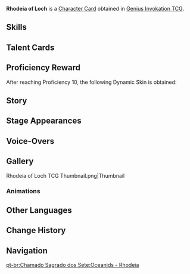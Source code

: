 {{About|the [[Character Card]]|the [[Normal Boss]]|Rhodeia of Loch}}
{{Genius Invokation TCG Infobox
|title       = Rhodeia of Loch
|id          = 002201
|image       = Rhodeia of Loch Character Card.png
|type        = Character Card
|health      = 10
|element     = Hydro
|faction     = Monster
|weapon      = Other Weapons
|source1     = Achieve victory in [[Genius Invokation TCG/Stage/Finnick/The Oceanid%27s Concern|The Oceanid's Concern]]
|features  = Rhodeia of Loch
}}
'''Rhodeia of Loch''' is a [[Character Card]] obtained in [[Genius Invokation TCG]].

==Skills==
{{Genius Invokation TCG Skills Table}}

==Talent Cards==
{{Genius Invokation TCG Talent Cards Table}}

==Proficiency Reward==
After reaching Proficiency 10, the following Dynamic Skin is obtained:<br />{{TCG Card|Streaming Surge|1|golden=1|caption=1}}

==Story==
{{Description|"As long as rain falls and rivers flow... water will exist forever... "|title="Lady of Clear Waters" Rhodeia}}

==Stage Appearances==
{{Genius Invokation TCG Stage Appearances}}

==Voice-Overs==
{{VO/Enemy
|enemy                   = Oceanid (Character Card)
|vo_01_00_title          = Character Select
|vo_01_01_file           = Vo_gcg_monster_oceanid_selectonstage_01.ogg
|vo_01_01_tx_en          = There is no escape.
|vo_01_02_file           = Vo_gcg_monster_oceanid_selectonstage_02.ogg
|vo_01_02_tx_en          = Contamination must be washed away.

|vo_02_00_title          = Oceanid Mimic Summoning
|vo_02_01_file           = Vo_gcg_monster_oceanid_elementalart_01.ogg
|vo_02_01_tx_en          = In the image of the wilderness.

|vo_03_00_title          = The Myriad Wilds
|vo_03_01_file           = Vo_gcg_monster_oceanid_extraskill_01.ogg
|vo_03_01_tx_en          = Mirror the myriad.
|vo_03_02_file           = Vo_gcg_monster_oceanid_extraskill_02.ogg
|vo_03_02_tx_en          = Water's form is ever-changing!

|vo_04_00_title          = Tide and Torrent
|vo_04_01_file           = Vo_gcg_monster_oceanid_elementalburst_01.ogg
|vo_04_01_tx_en          = The rising floods.
|vo_04_02_file           = Vo_gcg_monster_oceanid_elementalburst_02.ogg
|vo_04_02_tx_en          = River-carving rapids.

|vo_05_00_title          = Heavy Hit Taken
|vo_05_01_file           = Vo_gcg_monster_oceanid_battle_hit_h_01.ogg
|vo_05_01_tx_en          = Ugh... Not water too.

|vo_06_00_title          = Defeated
|vo_06_01_file           = Vo_gcg_monster_oceanid_die_01.ogg
|vo_06_01_tx_en          = Water will never... disappear...
|vo_06_02_file           = Vo_gcg_monster_oceanid_die_02.ogg
|vo_06_02_tx_en          = Where... is the pure land...
}}

==Gallery==
<gallery>
Rhodeia of Loch TCG Thumbnail.png|Thumbnail
</gallery>

===Animations===
{{Preview
|size     = 200px
|file1    = Rhodeia of Loch Dynamic Skin
|caption  = Dynamic Skin Idle Animation
}}

==Other Languages==
{{Transclude|Rhodeia of Loch|Other Languages}}

==Change History==
{{Change History|3.3}}

==Navigation==
{{Genius Invokation TCG Navbox|Character Card Obtainable}}
[[pt-br:Chamado Sagrado dos Sete:Oceanids - Rhodeia]]